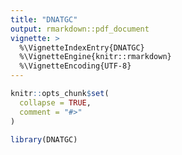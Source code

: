 ```yaml
---
title: "DNATGC"
output: rmarkdown::pdf_document
vignette: >
  %\VignetteIndexEntry{DNATGC}
  %\VignetteEngine{knitr::rmarkdown}
  %\VignetteEncoding{UTF-8}
---
```


```r
knitr::opts_chunk$set(
  collapse = TRUE,
  comment = "#>"
)
```

```r
library(DNATGC)
```
